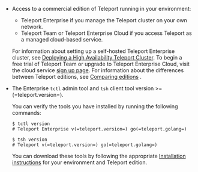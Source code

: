 - Access to a commercial edition of Teleport running in your environment:
  
  - Teleport Enterprise if you manage the Teleport cluster on your own network.
  - Teleport Team or Teleport Enterprise Cloud if you access Teleport as a managed cloud-based service.
  
  For information about setting up a self-hosted Teleport Enterprise cluster, see [Deploying a High 
  Availability Teleport Cluster](../deploy-a-cluster/high-availability.mdx).
  To begin a free trial of Teleport Team or upgrade to Teleport Enterprise Cloud, visit the cloud
  service [sign up page](https://goteleport.com/signup/).
  For information about the differences between Teleport editions, see [Comparing 
  editions](../choose-an-edition/introduction.mdx#comparing-editions) .

- The Enterprise `tctl` admin tool and `tsh` client tool version >= (=teleport.version=). 
  
  You can verify the tools you have installed by running the following commands:

  ```code
  $ tctl version
  # Teleport Enterprise v(=teleport.version=) go(=teleport.golang=)
  
  $ tsh version
  # Teleport v(=teleport.version=) go(=teleport.golang=)
  ```

  You can download these tools by following the appropriate [Installation 
  instructions](../installation.mdx#installation-instructions) for your environment and Teleport edition.
